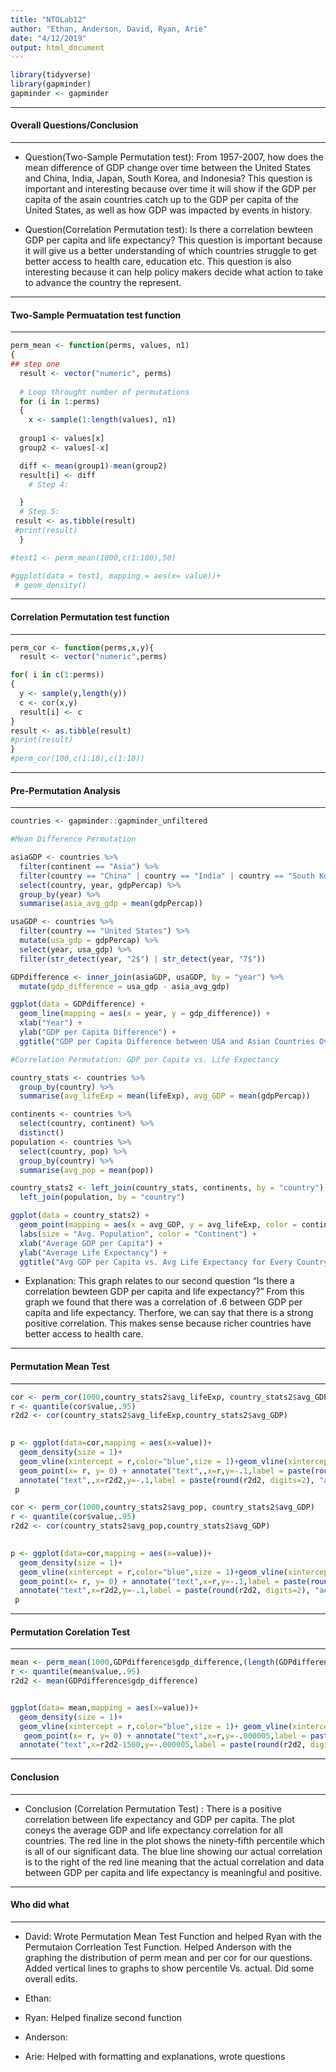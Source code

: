 ```yaml
---
title: "NTOLab12"
author: "Ethan, Anderson, David, Ryan, Arie"
date: "4/12/2019"
output: html_document
---
```

```r
library(tidyverse)
library(gapminder)
gapminder <- gapminder
```
*****
#### Overall Questions/Conclusion
*****
* Question(Two-Sample Permutation test): From 1957-2007, how does the mean difference of GDP change over time between the United States and China, India, Japan, South Korea, and Indonesia? This question is important and interesting because over time it will show if the GDP per capita of the asain countries catch up to the GDP per capita of the United States, as well as how GDP was impacted by events in history.

* Question(Correlation Permutation test): Is there a correlation bewteen GDP per capita and life expectancy? This question is important because it will give us a better understanding of which countries struggle to get better access to health care, education etc. This question is also interesting because it can help policy makers decide what action to take to advance the country the represent. 

*****
#### Two-Sample Permuatation test function
*****
```r
perm_mean <- function(perms, values, n1)
{
## step one
  result <- vector("numeric", perms)
  
  # Loop throught number of permutations
  for (i in 1:perms)
  {
    x <- sample(1:length(values), n1)
  
  group1 <- values[x]
  group2 <- values[-x]

  diff <- mean(group1)-mean(group2)
  result[i] <- diff
    # Step 4:

  }
  # Step 5:
 result <- as.tibble(result)
 #print(result)
  }

#test1 <- perm_mean(1000,c(1:100),50)

#ggplot(data = test1, mapping = aes(x= value))+
 # geom_density()

```

*****
#### Correlation Permutation test function
*****

```r
perm_cor <- function(perms,x,y){
  result <- vector("numeric",perms)

for( i in c(1:perms))
{
  y <- sample(y,length(y))
  c <- cor(x,y)
  result[i] <- c
}
result <- as.tibble(result)
#print(result)
}
#perm_cor(100,c(1:10),c(1:10))

```
****
#### Pre-Permutation Analysis
****
```r

countries <- gapminder::gapminder_unfiltered

#Mean Difference Permutation

asiaGDP <- countries %>%
  filter(continent == "Asia") %>%
  filter(country == "China" | country == "India" | country == "South Korea" | country == "Japan" | country == "Indonesia") %>%
  select(country, year, gdpPercap) %>%
  group_by(year) %>%
  summarise(asia_avg_gdp = mean(gdpPercap))

usaGDP <- countries %>%
  filter(country == "United States") %>%
  mutate(usa_gdp = gdpPercap) %>%
  select(year, usa_gdp) %>%
  filter(str_detect(year, "2$") | str_detect(year, "7$"))

GDPdifference <- inner_join(asiaGDP, usaGDP, by = "year") %>%
  mutate(gdp_difference = usa_gdp - asia_avg_gdp)

ggplot(data = GDPdifference) +
  geom_line(mapping = aes(x = year, y = gdp_difference)) +
  xlab("Year") +
  ylab("GDP per Capita Difference") +
  ggtitle("GDP per Capita Difference between USA and Asian Countries Over Time", subtitle = "Asian Countries Include: China, India, Japan, Indonesia, South Korea (top 5 Asia GDP's)")

#Correlation Permutation: GDP per Capita vs. Life Expectancy

country_stats <- countries %>%
  group_by(country) %>%
  summarise(avg_lifeExp = mean(lifeExp), avg_GDP = mean(gdpPercap))

continents <- countries %>%
  select(country, continent) %>%
  distinct()
population <- countries %>%
  select(country, pop) %>%
  group_by(country) %>%
  summarise(avg_pop = mean(pop))

country_stats2 <- left_join(country_stats, continents, by = "country") %>%
  left_join(population, by = "country")

ggplot(data = country_stats2) +
  geom_point(mapping = aes(x = avg_GDP, y = avg_lifeExp, color = continent, size = avg_pop)) +
  labs(size = "Avg. Population", color = "Continent") +
  xlab("Average GDP per Capita") +
  ylab("Average Life Expectancy") +
  ggtitle("Avg GDP per Capita vs. Avg Life Expectancy for Every Country (1952-2007)")
```

* Explanation: This graph relates to our second question "Is there a correlation bewteen GDP per capita and life expectancy?" From this graph we found that there was a correlation of .6 between GDP per capita and life expectancy. Therfore, we can say that there is a strong positive correlation. This makes sense because richer countries have better access to health care.

****
#### Permutation Mean Test
****
```r
cor <- perm_cor(1000,country_stats2$avg_lifeExp, country_stats2$avg_GDP)
r <- quantile(cor$value,.95)
r2d2 <- cor(country_stats2$avg_lifeExp,country_stats2$avg_GDP)

  
p <- ggplot(data=cor,mapping = aes(x=value))+
  geom_density(size = 1)+
  geom_vline(xintercept = r,color="blue",size = 1)+geom_vline(xintercept = r2d2,color="red",size = 1)+
  geom_point(x= r, y= 0) + annotate("text",,x=r,y=-.1,label = paste(round(r, digits=3), "= .95 Percentile"))+
  annotate("text",,x=r2d2,y=-.1,label = paste(round(r2d2, digits=2), "actual cor"))
 p 

```
```r
cor <- perm_cor(1000,country_stats2$avg_pop, country_stats2$avg_GDP)
r <- quantile(cor$value,.95)
r2d2 <- cor(country_stats2$avg_pop,country_stats2$avg_GDP)

  
p <- ggplot(data=cor,mapping = aes(x=value))+
  geom_density(size = 1)+
  geom_vline(xintercept = r,color="blue",size = 1)+geom_vline(xintercept = r2d2,color="red",size = 1)+
  geom_point(x= r, y= 0) + annotate("text",x=r,y=-.1,label = paste(round(r, digits=3), "= .95 Percentile"))+
  annotate("text",x=r2d2,y=-.1,label = paste(round(r2d2, digits=2), "actual cor"))
 p 

```

****
#### Permutation Corelation Test
****
```r
mean <- perm_mean(1000,GDPdifference$gdp_difference,(length(GDPdifference$gdp_difference))/2)
r <- quantile(mean$value,.95)
r2d2 <- mean(GDPdifference$gdp_difference)


ggplot(data= mean,mapping = aes(x=value))+
  geom_density(size = 1)+
  geom_vline(xintercept = r,color="blue",size = 1)+ geom_vline(xintercept = r2d2,color="red",size = 1)+
   geom_point(x= r, y= 0) + annotate("text",x=r,y=-.000005,label = paste(round(r, digits=3), "= .95 Percentile"))+
  annotate("text",x=r2d2-1500,y=-.000005,label = paste(round(r2d2, digits=2), "actual"))

```
*****
#### Conclusion
*****

* Conclusion (Correlation Permutation Test) :
There is a positive correlation between life expectancy and GDP per capita. The plot coneys the average GDP and life expectancy correlation for all countries. The red line in the plot shows the ninety-fifth percentile which is all of our significant data. The blue line showing our actual correlation is to the right of the red line meaning that the actual correlation and data between GDP per capita and life expectancy is meaningful and positive.


*****
#### Who did what
*****

* David: Wrote Permutation Mean Test Function and helped Ryan with the Permutaion Corrleation Test Function.
Helped Anderson with the graphing the distribution of perm mean and per cor for our questions. Added vertical lines to graphs to show percentile Vs. actual. Did some overall edits. 

* Ethan:

* Ryan: Helped finalize second function

* Anderson:

* Arie: Helped with formatting and explanations, wrote questions

